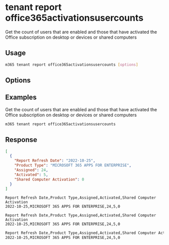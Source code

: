 
# tenant report office365activationsusercounts

Get the count of users that are enabled and those that have activated the Office subscription on desktop or devices or shared computers

## Usage

```sh
m365 tenant report office365activationsusercounts [options]
```

## Options

<Global />

## Examples

Get the count of users that are enabled and those that have activated the Office subscription on desktop or devices or shared computers

```sh
m365 tenant report office365activationsusercounts
```

## Response

<Tabs>
  <TabItem value="JSON">

  ```json
  [
    {
      "Report Refresh Date": "2022-10-25",
      "Product Type": "MICROSOFT 365 APPS FOR ENTERPRISE",
      "Assigned": 24,
      "Activated": 5,
      "Shared Computer Activation": 0
    }
  ]
  ```

  </TabItem>
  <TabItem value="Text">

  ```text
  Report Refresh Date,Product Type,Assigned,Activated,Shared Computer Activation
  2022-10-25,MICROSOFT 365 APPS FOR ENTERPRISE,24,5,0
  ```

  </TabItem>
  <TabItem value="CSV">

  ```csv
  Report Refresh Date,Product Type,Assigned,Activated,Shared Computer Activation
  2022-10-25,MICROSOFT 365 APPS FOR ENTERPRISE,24,5,0
  ```

  </TabItem>
  <TabItem value="Markdown">

  ```md
  Report Refresh Date,Product Type,Assigned,Activated,Shared Computer Activation
  2022-10-25,MICROSOFT 365 APPS FOR ENTERPRISE,24,5,0
  ```

  </TabItem>
</Tabs>

